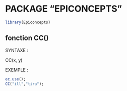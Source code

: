 # PACKAGE "EPICONCEPTS"

```r
library(Epiconcepts)
```

## fonction CC()

SYNTAXE :

  CC(x, y)

EXEMPLE :
```r
ec.use();
CC("ill","tira");
```
